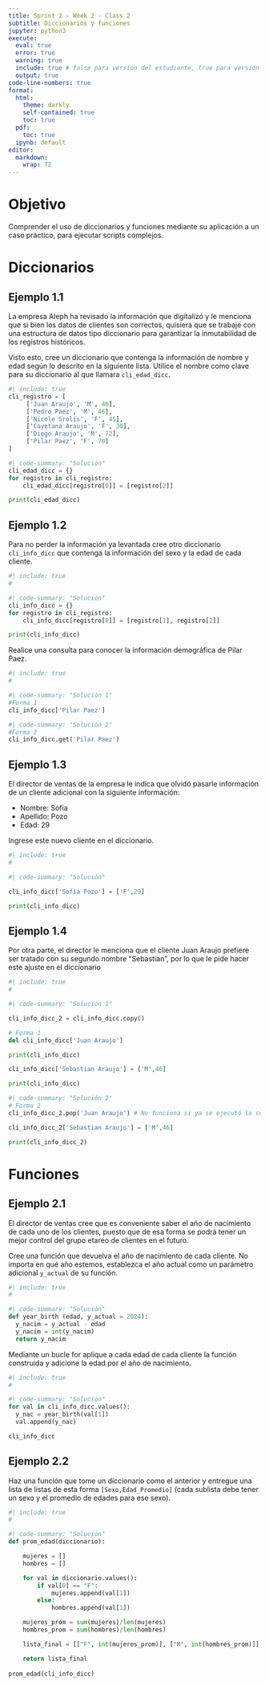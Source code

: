 ---
title: Sprint 2 - Week 2 - Class 2
subtitle: Diccionarios y funciones
jupyter: python3
execute: 
  eval: true
  error: true
  warning: true
  include: true # false para versión del estudiante, true para versión del tutor
  output: true
code-line-numbers: true
format:
  html:
    theme: darkly
    self-contained: true
    toc: true
  pdf: 
    toc: true
  ipynb: default
editor: 
  markdown: 
    wrap: 72
---

# Objetivo

Comprender el uso de diccionarios y funciones mediante su aplicación a
un caso práctico, para ejecutar scripts complejos.

# Diccionarios

## Ejemplo 1.1

La empresa Aleph ha revisado la información que digitalizó y le menciona
que si bien los datos de clientes son correctos, quisiera que se trabaje
con una estructura de datos tipo diccionario para garantizar la
inmutabilidad de los registros históricos.

Visto esto, cree un diccionario que contenga la información de nombre y
edad según lo descrito en la siguiente lista. Utilice el nombre como
clave para su diccionario al que llamara `cli_edad_dicc`.

```{python}
#| include: true
cli_registro = [
     ['Juan Araujo', 'M', 46],
     ['Pedro Paez', 'M', 46],
     ['Nicole Srolis', 'F', 45],
     ['Cayetana Araujo', 'F', 30],
     ['Diego Araujo', 'M', 72],
     ['Pilar Paez', 'F', 70]
]
```

```{python}
#| code-summary: "Solución"
cli_edad_dicc = {}
for registro in cli_registro:
    cli_edad_dicc[registro[0]] = [registro[2]]

print(cli_edad_dicc)
```

## Ejemplo 1.2

Para no perder la información ya levantada cree otro diccionario
`cli_info_dicc` que contenga la información del sexo y la edad de cada
cliente.

```{python}
#| include: true
# 

```

```{python}
#| code-summary: "Solución"
cli_info_dicc = {}
for registro in cli_registro:
    cli_info_dicc[registro[0]] = [registro[1], registro[2]]

print(cli_info_dicc)
```

Realice una consulta para conocer la información demográfica de Pilar
Paez.

```{python}
#| include: true
# 

```

```{python}
#| code-summary: "Solución 1"
#Forma 1
cli_info_dicc['Pilar Paez']
```

```{python}
#| code-summary: "Solución 2"
#Forma 2
cli_info_dicc.get('Pilar Paez')
```

## Ejemplo 1.3

El director de ventas de la empresa le indica que olvidó pasarle
información de un cliente adicional con la siguiente información:

-   Nombre: Sofia
-   Apellido: Pozo
-   Edad: 29

Ingrese este nuevo cliente en el diccionario.

```{python}
#| include: true
# 

```

```{python}
#| code-summary: "Solución"

cli_info_dicc['Sofia Pozo'] = ['F',29]

print(cli_info_dicc)
```

## Ejemplo 1.4

Por otra parte, el director le menciona que el cliente Juan Araujo
prefiere ser tratado con su segundo nombre "Sebastian", por lo que le
pide hacer este ajuste en el diccionario

```{python}
#| include: true
# 
```

```{python}
#| code-summary: "Solución 1"

cli_info_dicc_2 = cli_info_dicc.copy()

# Forma 1
del cli_info_dicc['Juan Araujo']

print(cli_info_dicc)

cli_info_dicc['Sebastian Araujo'] = ['M',46]

print(cli_info_dicc)
```

```{python}
#| code-summary: "Solución 2"
# Forma 2
cli_info_dicc_2.pop('Juan Araujo') # No funciona si ya se ejecutó la celda anterior

cli_info_dicc_2['Sebastian Araujo'] = ['M',46]

print(cli_info_dicc_2)
```

# Funciones

## Ejemplo 2.1

El director de ventas cree que es conveniente saber el año de nacimiento
de cada uno de los clientes, puesto que de esa forma se podrá tener un
mejor control del grupo etareo de clientes en el futuro.

Cree una función que devuelva el año de nacimiento de cada cliente. No
importa en qué año estemos, establezca el año actual como un parámetro
adicional `y_actual` de su función.

```{python}
#| include: true
#
```

```{python}
#| code-summary: "Solución"
def year_birth (edad, y_actual = 2024):
  y_nacim = y_actual - edad
  y_nacim = int(y_nacim)
  return y_nacim
```

Mediante un bucle for aplique a cada edad de cada cliente la función
construida y adicione la edad por el año de nacimiento.

```{python}
#| include: true
#
```

```{python}
#| code-summary: "Solución"
for val in cli_info_dicc.values():
  y_nac = year_birth(val[1])
  val.append(y_nac)

cli_info_dicc
```

## Ejemplo 2.2

Haz una función que tome un diccionario como el anterior y entregue una
lista de listas de esta forma `[Sexo,Edad_Promedio]` (cada sublista debe
tener un sexo y el promedio de edades para ese sexo).

```{python}
#| include: true
#
```


```{python}
#| code-summary: "Solución"
def prom_edad(diccionario):

    mujeres = []
    hombres = []

    for val in diccionario.values():
        if val[0] == "F":
            mujeres.append(val[1])
        else:
            hombres.append(val[1])

    mujeres_prom = sum(mujeres)/len(mujeres)
    hombres_prom = sum(hombres)/len(hombres)

    lista_final = [["F", int(mujeres_prom)], ["M", int(hombres_prom)]]

    return lista_final
  
prom_edad(cli_info_dicc)

```

